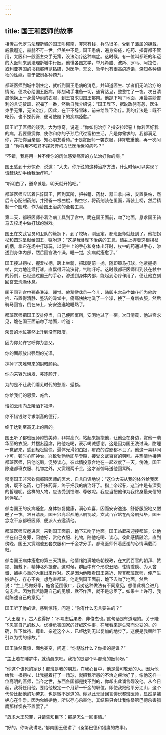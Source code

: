```yaml
---
---
---
```

title: 国王和医师的故事
---




相传古代罗马法理斯城的国王叫郁南，非常有钱，兵马很多，受到了藩属的拥戴，威震遐迩，赫赫不可一世。但美中不足，国王患病，遍身疥疮，吃药、搽膏都不管用，太医和一般医生束手无策，没法治疗这种病症。这时候，有一位叫都班的年迈的大医师来到法理斯城中行医。他懂各国文学，举凡希腊、波斯、罗马、阿拉伯、叙利亚等国的书籍都博览钻研，对医学、天文、哲学也有很高的造诣，深知各种植物的性能，善于配制各种药剂。

都班医师到城中刚住定，就听到国王患病的消息，并知道医生、学者们无法治疗的情况，便决心给国王医病，即刻动手准备一切，通宵达旦，整整忙了一夜。次日清晨他换上一身最华丽的衣服，到王宫求见国王郁南。他跪下吻了地面，用最美妙吉利的言词赞颂、祝福了一番，然后自我介绍说：“国王陛下，据说政躬有恙，医生束手无策，无法治疗，因此，在下不辞冒昧，前来给陛下治疗。我的疗法是：既不吃药，也不搽药膏，便可使陛下的疾病痊愈。”

国王听了医师的谈话，大为惊奇，说道：“你如何治疗？指安拉起誓！你若医好我的病，我要重赏你，使你和你的子孙后代过富裕生活，凡是你需求的，我都满足你，并把你当亲信、知心朋友看待。”于是赏医师一袭衣服，非常敬重他，再一次问道：“你将用不吃药不搽药膏的方法医治我的病吗？”

“不错，我将用一种不使你的肉体感受痛苦的方法治好你的病。”

国王感到十分惊奇，说道：“大夫，你所说的这种治疗方法，什么时候可以实现？请赶快动手给我治疗吧。”

“听明白了，遵命就是，明天就开始吧。”

都班医师应诺着告辞国王，回到寓所，把书籍、药材、器皿拿出来，安置妥帖，然后专心配制药剂，并预备一根曲棍，掏空它，将药剂装在里面，再装上柄，然后精制一个圆球，作为给国王治病的全套工具。

第二天，都班医师带着治病工具到了宫中，跪在国王面前，吻了地面，恳求国王骑马去校场中做打球的游戏。

国王在文武官员和卫队的簇拥下，到了校场，刚坐定，都班医师就赶到了。他把拐杖和圆球呈献给国王，嘱咐道：“这是我替陛下治病的工具。请主上握着这根拐杖的柄，拿它在场中打球玩，以便主上的手心和身体出汗时，杖中的药通过手心，渗透到身体内部，然后回宫洗个澡，睡一觉，疾病就痊愈了。”

国王接过拐杖，握着杖柄，跨上坐骑，把球朝前一抛，随即策马打球。他紧握拐杖，卖力地连续打球，直累得汗流浃背，气喘吁吁。这时候都班医师料到装在杖中的药剂，已经通过国王的手心，渗透到身体内部，能起到治疗作用了，便让他立刻回宫去洗澡休息。

国王回到宫中预备洗澡、睡觉。他稍微休息一会儿，随即出宫前往婢仆们为他收拾、布置得清静、整洁的澡堂中，痛痛快快地洗了一个澡，换了一身新衣服，然后骑马回宫，倒在床上，安安逸逸地睡熟了。

都班医师把国王安排停当，自己便回寓所，安闲地过了一宿。次日清晨，他进宫求见，跪在国王面前吻了地面，吟道：

荣誉的地位突然上升到没有限度，

因为你允许它呼你为慈父。

你的面颜放出强烈的光泽，

抹掉了灾难带来的阴暗颜色。

你向来容光焕发、笑逐颜开，

为的是不让我们看见时代的愁眉、蹙额。

你给我们的恩赏、施舍，

恰如云雨向丘陵洒下福泽。

你不惜钱财寻求崇高的德行，

终于达到至高无上的目的。

国王听了都班医师的赞美诗，非常高兴，站起来拥抱他，让他坐在身边，赏他一袭华丽的衣服，并摆出筵席，陪他吃喝，表示竭诚感谢。这是因为国王洗过澡，酣睡一觉醒来，感到轻松愉快，遍体光滑如白银，疥疮的踪影都不见了。他这一喜非同小可，顿时心旷神怡，兴致勃勃地即早登殿，接受文武百官的朝拜。并热情地接待都班医师，陪他吃喝，促膝谈心，彼此情投意合地在一起欢度了一天。傍晚，国王除送都班衣服、礼物之外，又赏赐两千金，这才派御马送他回寓所。

郁南国王非常钦佩都班医师的医术，自言自语地说：“这位大夫从我的体外给我医病，既不吃药，也不抹药膏，终于把我的病治好了。指上帝起誓，这当中是有深奥的哲理呢。这样的人物，应该受到馈赠、尊敬呢。我应当把他作为我终身最亲信的同伴呢。”

郁南国王的疾病痊愈，身体恢复健康，满心欢喜，因而安安逸逸、舒舒服服地又酣睡了一夜。次日清晨，国王兴高采烈地入朝视政，文武百官站在两旁朝拜毕，国王念念不忘都班医师，便派人去邀请他。

都班医师应邀进宫，来到国王面前，跪下去吻了地面。国王站起来迎接都班，让他坐在自己身旁，问他好，赏他衣服、礼物，陪他吃喝、谈心，彼此感情融洽，直到傍晚，国王又赏赐他五套衣服和一千金才分手。都班医师怀着感谢的心情满载而归。

郁南国王病体痊愈的第三天清晨，他情绪饱满地临朝视政，在文武百官的朝拜、赞颂、拥戴下，精神格外振奋。这时候，群臣中有个形貌丑陋、性情乖戾、为人吝啬、嫉妒心重的大臣出来作对。这是因为他眼看国王亲近、厚赏都班医师，便产生嫉妒心，存心不良，想危害都班。他走到国王面前，跪下去吻了地面，然后说：“主上尽做好事，施舍范围很广，我对这种做法有不同意见，想借此机会进几句忠言。因为我若隐藏自己的见解，默不作声，就不是忠臣了。如果主上许可，我就陈述自己的意见。”

国王听了他的话，感到惊诧，问道：“你有什么忠言要进的？”

“大王陛下，古人说得好：‘不考虑后果者，非俊杰也。’这句话是有道理的。关于陛下恩赏自己的敌人、优待危害国家的奸细这件事，在我看来是失常而欠妥的。的确，陛下优待、尊重、亲近这个人，已经达到无以复加的地步了。这便是我替陛下引以为忧的缘故。”

国王骇然震惊，面色突变，问道：“你瞎说什么？你指的是谁？”

“主上若在睡梦中，就请醒来吧。我指的是那个叫都班的医师呀。”

“你这个该死的家伙！都班是我的朋友。在我心目中，他是最可敬爱的人。因为他给我一根拐杖，让我握着打了一场球，就把我所患的不治之疾治好了。像他这样一位高明的医师，当今之世，东西各国都是找不到的，你却出此谰言辱没他。从今日起，我将任用他，要给他规定一个月薪一千金的职位。即使我跟他平分江山，这个代价比起他的功劳来，也是微不足道的。你以此无耻谰言诽谤都班医师，显然是嫉妒心在作祟。因为你嫉妒他，所以存心杀害他，其结果只会让我像桑第巴德杀害猎鹰那样懊丧不置罢了。”

“恳求大王恕罪，并请告知臣下：那是怎么一回事情。”

“好的，你听我讲吧。”郁南国王便讲了《桑第巴德和猎鹰的故事》。